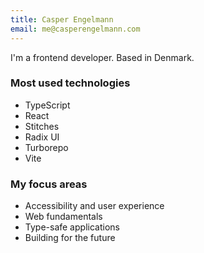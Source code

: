 ```yaml
---
title: Casper Engelmann
email: me@casperengelmann.com
---
```



I'm a frontend developer. Based in Denmark.

### Most used technologies

- <OutboundLink href="https://www.typescriptlang.org/">TypeScript</OutboundLink>
- <OutboundLink href="https://reactjs.org/">React</OutboundLink>
- <OutboundLink href="https://stitches.dev/">Stitches</OutboundLink>
- <OutboundLink href="https://www.radix-ui.com/">Radix UI</OutboundLink>
- <OutboundLink href="https://turborepo.org/">Turborepo</OutboundLink>
- <OutboundLink href="https://vitejs.dev/">Vite</OutboundLink>

### My focus areas

- Accessibility and user experience
- Web fundamentals
- Type-safe applications
- <OutboundLink href="https://frontendmastery.com/posts/building-future-facing-frontend-architectures/">Building for the future</OutboundLink>
